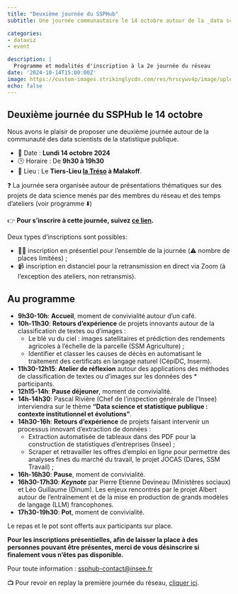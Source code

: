 ```yaml
---
title: "Deuxième journée du SSPHub"
subtitle: Une journée communautaire le 14 octobre autour de la _data science_

categories:
- dataviz
- event

description: |
  Programme et modalités d'inscription à la 2e journée du réseau
date: '2024-10-14T15:00:00Z'
image: https://custom-images.strikinglycdn.com/res/hrscywv4p/image/upload/c_limit,fl_lossy,h_1440,w_720,f_auto,q_auto/1934057/633539_443779.png
echo: false
---
```


## Deuxième journée du  SSPHub le 14 octobre

Nous avons le plaisir de proposer une deuxième journée autour de la communauté des data scientists de la statistique publique.

* 📅 Date : __Lundi 14 octobre 2024__
* 🕒 Horaire : De __9h30 à 19h30__
* 📍 Lieu : Le __Tiers-Lieu [la Tréso](https://custom-images.strikinglycdn.com/res/hrscywv4p/image/upload/c_limit,fl_lossy,h_1440,w_720,f_auto,q_auto/1934057/573463_972121.png) à Malakoff__.


❓️ La journée sera organisée autour de présentations thématiques sur des projets de data science menés par des membres du réseau et des temps d’ateliers (voir programme ⬇️)

👉️ __Pour s’inscrire à cette journée, suivez [ce lien](https://www.eventbrite.com/e/2e-journee-du-reseau-des-data-scientists-tickets-1004564869567).__ 

Deux types d'inscriptions sont possibles:

* 🙋‍♀️ inscription en présentiel pour l'ensemble de la journée (⚠️ nombre de places limitées) ;
* 📹️ inscription en distanciel pour la retransmission en direct via Zoom (à l'exception des ateliers, non retransmis). 


## Au programme

* __9h30-10h__: __Accueil__, moment de convivialité autour d’un café.
* __10h-11h30__: __Retours d’expérience__ de projets innovants autour de la classification de textes ou d’images :
    + Le blé vu du ciel : images satellitaires et prédiction des rendements agricoles à l'échelle de la parcelle (SSM Agriculture) ;
    + Identifier et classer les causes de décès en automatisant le traitement des certificats en langage naturel (CépiDC, Inserm).
* __11h30-12h15__: __Atelier de réflexion__ autour des applications des méthodes de classification de textes ou d’images sur les données des * participants.
* __12h15-14h__: __Pause déjeuner__, moment de convivialité.
* __14h-14h30__: Pascal Rivière (Chef de l’inspection générale de l’Insee) interviendra sur le thème __"Data science et statistique publique : contexte institutionnel et évolutions"__.
* __14h30-16h__: __Retours d’expérience__ de projets faisant intervenir un processus innovant d’extraction de données :
    + Extraction automatisée de tableaux dans des PDF pour la construction de statistiques d’entreprises (Insee) ;
    + Scraper et retravailler les offres d’emploi en ligne pour permettre des analyses fines du marché du travail, le projet JOCAS (Dares, SSM Travail) ;
* __16h-16h30__: __Pause__, moment de convivialité.
* __16h30-17h30__: **_Keynote_** par Pierre Etienne Devineau (Ministères sociaux) et Léo Guillaume (Dinum). Les enjeux rencontrés par le projet Albert autour de l’entraînement et de la mise en production de grands modèles de langage (LLM) francophones.
* __17h30-19h30__: __Pot__, moment de convivialité.

Le repas et le pot sont offerts aux participants sur place.

__Pour les inscriptions présentielles, afin de laisser la place à des personnes pouvant être présentes, merci de vous désinscrire si finalement vous n'êtes pas disponible.__

Pour toute information : <ssphub-contact@insee.fr>

📺️ Pour revoir en replay la première journée du réseau, [cliquer ici](/talk/2023-ssphubday/index.qmd).
